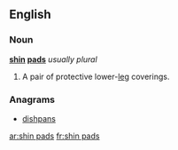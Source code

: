 ==English==

===Noun===
'''[[shin]] [[pad]]s'''  ''usually plural''

# {{plural of|[[shin pad]]}}  A pair of protective lower-[[leg]] coverings.

===Anagrams===
* [[dishpans#English|dishpans]]

[[ar:shin pads]]
[[fr:shin pads]]